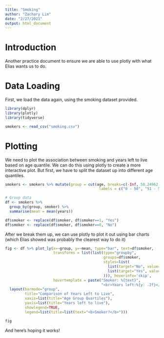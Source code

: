 ```yaml
---
title: "Smoking"
author: "Zachary Lim"
date: "2/27/2021"
output: html_document
---
```


# Introduction

Another practice document to ensure we are able to use plotly with what Elias wants us to do.

# Data Loading 

First, we load the data again, using the smoking dataset provided. 

```r
library(dplyr)
library(plotly)
library(tidyverse)

smokers <- read_csv("smoking.csv")
```

# Plotting 

We need to plot the association between smoking and years left to live based on age quantile. We can do this using plotly to create a more interactive plot. But first, we have to split the dataset up into different age quantiles. 

```r
smokers <- smokers %>% mutate(group = cut(age, breaks=c(-Inf, 50.24962, 57.61331, 63.89274, Inf),
                                           labels = c("0 - 50", "51 - 57", "58 - 63", "64 and Over")))

# Group data
df <- smokers %>%
  group_by(group, smoker) %>%
  summarise(mean = mean(years))

df$smoker <- replace(df$smoker, df$smoker==1, "Yes")
df$smoker <- replace(df$smoker, df$smoker==0, "No")

```

After we break them up, we can use plotly to plot it out using bar charts (which Elias showed was probably the clearest way to do it)

```r
fig <- df %>% plot_ly(x=~group, y=~mean, type="bar", text=df$smoker,
                      transforms = list(list(type="groupby", 
                                             groups=df$smoker,
                                             styles=list(
                                               list(target="No", value=list(marker=list(color='blue'))),
                                               list(target="Yes", value=list(marker=list(color='darkred')))
                                             ))), hoverinfo='skip',
                      hovertemplate = paste("Smoker: %{text}",
                                            "<br>Years left:%{y: .2f}</br><extra></extra>")) %>%
  layout(barmode="group", 
         title="Comparison of Years Left to Live", 
         xaxis=list(title="Age Group Quartiles"), 
         yaxis=list(title="Years left to live"),
         showlegend=TRUE,
         legend=list(title=list(text="<b>Smoker?</b>")))

fig
```

And here's hoping it works!
